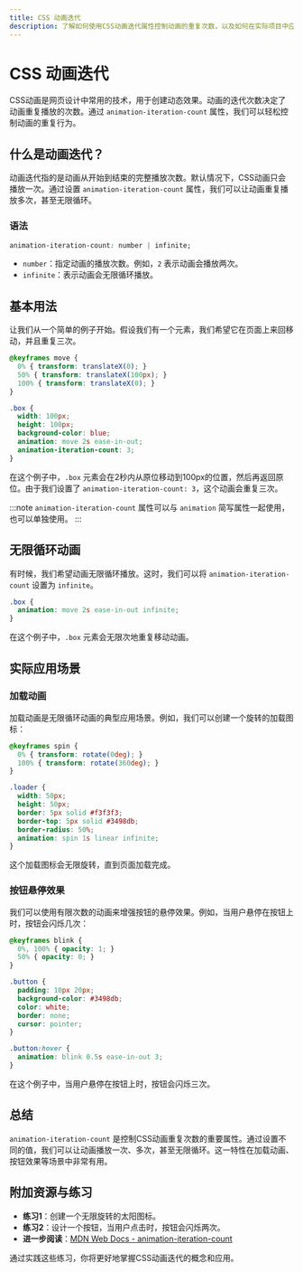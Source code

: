 ```yaml
---
title: CSS 动画迭代
description: 了解如何使用CSS动画迭代属性控制动画的重复次数，以及如何在实际项目中应用这一特性。
---
```


# CSS 动画迭代

CSS动画是网页设计中常用的技术，用于创建动态效果。动画的迭代次数决定了动画重复播放的次数。通过 `animation-iteration-count` 属性，我们可以轻松控制动画的重复行为。

## 什么是动画迭代？

动画迭代指的是动画从开始到结束的完整播放次数。默认情况下，CSS动画只会播放一次。通过设置 `animation-iteration-count` 属性，我们可以让动画重复播放多次，甚至无限循环。

### 语法

```css
animation-iteration-count: number | infinite;
```

- `number`：指定动画的播放次数。例如，`2` 表示动画会播放两次。
- `infinite`：表示动画会无限循环播放。

## 基本用法

让我们从一个简单的例子开始。假设我们有一个元素，我们希望它在页面上来回移动，并且重复三次。

```css
@keyframes move {
  0% { transform: translateX(0); }
  50% { transform: translateX(100px); }
  100% { transform: translateX(0); }
}

.box {
  width: 100px;
  height: 100px;
  background-color: blue;
  animation: move 2s ease-in-out;
  animation-iteration-count: 3;
}
```

在这个例子中，`.box` 元素会在2秒内从原位移动到100px的位置，然后再返回原位。由于我们设置了 `animation-iteration-count: 3`，这个动画会重复三次。

:::note
`animation-iteration-count` 属性可以与 `animation` 简写属性一起使用，也可以单独使用。
:::

## 无限循环动画

有时候，我们希望动画无限循环播放。这时，我们可以将 `animation-iteration-count` 设置为 `infinite`。

```css
.box {
  animation: move 2s ease-in-out infinite;
}
```

在这个例子中，`.box` 元素会无限次地重复移动动画。

## 实际应用场景

### 加载动画

加载动画是无限循环动画的典型应用场景。例如，我们可以创建一个旋转的加载图标：

```css
@keyframes spin {
  0% { transform: rotate(0deg); }
  100% { transform: rotate(360deg); }
}

.loader {
  width: 50px;
  height: 50px;
  border: 5px solid #f3f3f3;
  border-top: 5px solid #3498db;
  border-radius: 50%;
  animation: spin 1s linear infinite;
}
```

这个加载图标会无限旋转，直到页面加载完成。

### 按钮悬停效果

我们可以使用有限次数的动画来增强按钮的悬停效果。例如，当用户悬停在按钮上时，按钮会闪烁几次：

```css
@keyframes blink {
  0%, 100% { opacity: 1; }
  50% { opacity: 0; }
}

.button {
  padding: 10px 20px;
  background-color: #3498db;
  color: white;
  border: none;
  cursor: pointer;
}

.button:hover {
  animation: blink 0.5s ease-in-out 3;
}
```

在这个例子中，当用户悬停在按钮上时，按钮会闪烁三次。

## 总结

`animation-iteration-count` 是控制CSS动画重复次数的重要属性。通过设置不同的值，我们可以让动画播放一次、多次，甚至无限循环。这一特性在加载动画、按钮效果等场景中非常有用。

## 附加资源与练习

- **练习1**：创建一个无限旋转的太阳图标。
- **练习2**：设计一个按钮，当用户点击时，按钮会闪烁两次。
- **进一步阅读**：[MDN Web Docs - animation-iteration-count](https://developer.mozilla.org/en-US/docs/Web/CSS/animation-iteration-count)

通过实践这些练习，你将更好地掌握CSS动画迭代的概念和应用。